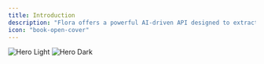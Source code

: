 ```yaml
---
title: Introduction
description: "Flora offers a powerful AI-driven API designed to extract structured data from various unstructured sources. This documentation will guide you through the process of integrating and utilizing Flora's capabilities in your applications."
icon: "book-open-cover"
---
```


<img
  className="block dark:hidden"
  src="/images/light-flora-cover-image.png"
  alt="Hero Light"
/>
<img
  className="hidden dark:block"
  src="/images/dark-flora-cover-image.png"
  alt="Hero Dark"
/>
